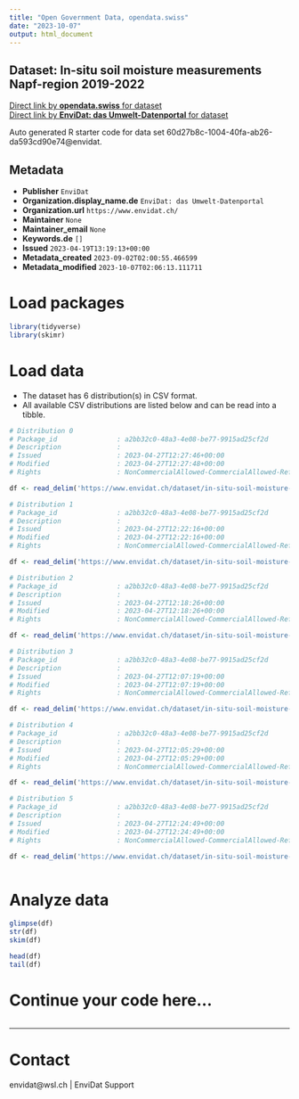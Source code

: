 ```yaml
---
title: "Open Government Data, opendata.swiss"
date: "2023-10-07"
output: html_document
---
```


## Dataset: In-situ soil moisture measurements Napf-region 2019-2022



[Direct link by **opendata.swiss** for dataset](https://opendata.swiss/de/dataset/in-situ-soil-moisture-measurements-napf-region-2019-2022)<br>
[Direct link by **EnviDat: das Umwelt-Datenportal** for dataset](https://www.envidat.ch/#/metadata/in-situ-soil-moisture-measurements-napf-region-2019-2022)

Auto generated R starter code for data set 60d27b8c-1004-40fa-ab26-da593cd90e74@envidat.

## Metadata

- **Publisher** `EnviDat`
- **Organization.display_name.de** `EnviDat: das Umwelt-Datenportal`
- **Organization.url** `https://www.envidat.ch/`
- **Maintainer** `None`
- **Maintainer_email** `None`
- **Keywords.de** `[]`
- **Issued** `2023-04-19T13:19:13+00:00`
- **Metadata_created** `2023-09-02T02:00:55.466599`
- **Metadata_modified** `2023-10-07T02:06:13.111711`


# Load packages

```r

library(tidyverse)
library(skimr)

```

# Load data

-   The dataset has 6 distribution(s) in CSV format.
-   All available CSV distributions are listed below and can be read into a tibble.

```r

# Distribution 0
# Package_id               : a2bb32c0-48a3-4e08-be77-9915ad25cf2d
# Description              : 
# Issued                   : 2023-04-27T12:27:46+00:00
# Modified                 : 2023-04-27T12:27:48+00:00
# Rights                   : NonCommercialAllowed-CommercialAllowed-ReferenceRequired

df <- read_delim('https://www.envidat.ch/dataset/in-situ-soil-moisture-measurements-napf-region-2019-2022/resource/fad1cc95-d31a-4999-b82d-8d10825d3d81')

# Distribution 1
# Package_id               : a2bb32c0-48a3-4e08-be77-9915ad25cf2d
# Description              : 
# Issued                   : 2023-04-27T12:22:16+00:00
# Modified                 : 2023-04-27T12:22:16+00:00
# Rights                   : NonCommercialAllowed-CommercialAllowed-ReferenceRequired

df <- read_delim('https://www.envidat.ch/dataset/in-situ-soil-moisture-measurements-napf-region-2019-2022/resource/046a611d-b29e-42bc-ac1d-6bd375c084e1')

# Distribution 2
# Package_id               : a2bb32c0-48a3-4e08-be77-9915ad25cf2d
# Description              : 
# Issued                   : 2023-04-27T12:18:26+00:00
# Modified                 : 2023-04-27T12:18:26+00:00
# Rights                   : NonCommercialAllowed-CommercialAllowed-ReferenceRequired

df <- read_delim('https://www.envidat.ch/dataset/in-situ-soil-moisture-measurements-napf-region-2019-2022/resource/23dbdfe1-86af-4cc8-a27a-47c46d764660')

# Distribution 3
# Package_id               : a2bb32c0-48a3-4e08-be77-9915ad25cf2d
# Description              : 
# Issued                   : 2023-04-27T12:07:19+00:00
# Modified                 : 2023-04-27T12:07:19+00:00
# Rights                   : NonCommercialAllowed-CommercialAllowed-ReferenceRequired

df <- read_delim('https://www.envidat.ch/dataset/in-situ-soil-moisture-measurements-napf-region-2019-2022/resource/c94dc5ba-9a88-4d8f-9b2a-738d3f3c444c')

# Distribution 4
# Package_id               : a2bb32c0-48a3-4e08-be77-9915ad25cf2d
# Description              : 
# Issued                   : 2023-04-27T12:05:29+00:00
# Modified                 : 2023-04-27T12:05:29+00:00
# Rights                   : NonCommercialAllowed-CommercialAllowed-ReferenceRequired

df <- read_delim('https://www.envidat.ch/dataset/in-situ-soil-moisture-measurements-napf-region-2019-2022/resource/52d374f0-c620-4c25-ba9e-3bd6ace26a3a')

# Distribution 5
# Package_id               : a2bb32c0-48a3-4e08-be77-9915ad25cf2d
# Description              : 
# Issued                   : 2023-04-27T12:24:49+00:00
# Modified                 : 2023-04-27T12:24:49+00:00
# Rights                   : NonCommercialAllowed-CommercialAllowed-ReferenceRequired

df <- read_delim('https://www.envidat.ch/dataset/in-situ-soil-moisture-measurements-napf-region-2019-2022/resource/4fbaeb74-82b3-4dfa-8083-f6fb2ced9760')



```

# Analyze data

```r

glimpse(df)
str(df)
skim(df)

head(df)
tail(df)

```

# Continue your code here...

```r

```

------------------------------------------------------------------------

# Contact

envidat@wsl.ch | EnviDat Support
